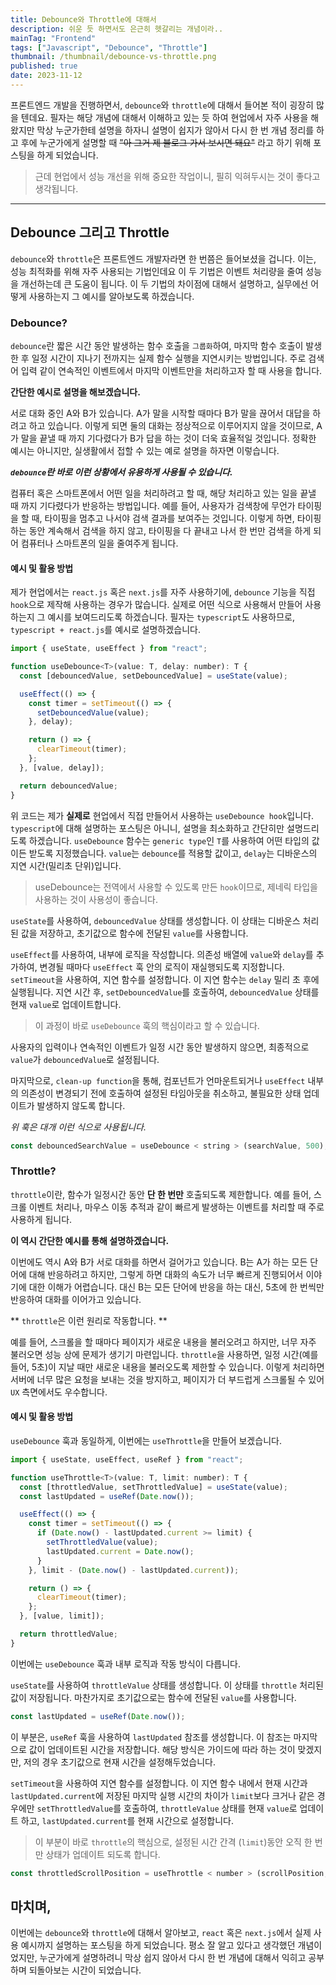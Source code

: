 ```yaml
---
title: Debounce와 Throttle에 대해서
description: 쉬운 듯 하면서도 은근히 헷갈리는 개념이라..
mainTag: "Frontend"
tags: ["Javascript", "Debounce", "Throttle"]
thumbnail: /thumbnail/debounce-vs-throttle.png
published: true
date: 2023-11-12
---
```


프론트엔드 개발을 진행하면서, `debounce`와 `throttle`에 대해서 들어본 적이 굉장히 많을 텐데요.
필자는 해당 개념에 대해서 이해하고 있는 듯 하여 현업에서 자주 사용을 해왔지만
막상 누군가한테 설명을 하자니 설명이 쉽지가 않아서 다시 한 번 개념 정리를 하고
후에 누군가에게 설명할 때 ~~"아 그거 제 블로그 가서 보시면 돼요"~~ 라고 하기 위해 포스팅을 하게 되었습니다.

> 근데 현업에서 성능 개선을 위해 중요한 작업이니, 필히 익혀두시는 것이 좋다고 생각됩니다.

---

## Debounce 그리고 Throttle

`debounce`와 `throttle`은 프론트엔드 개발자라면 한 번쯤은 들어보셨을 겁니다.
이는, 성능 최적화를 위해 자주 사용되는 기법인데요
이 두 기법은 이벤트 처리량을 줄여 성능을 개선하는데 큰 도움이 됩니다.
이 두 기법의 차이점에 대해서 설명하고, 실무에선 어떻게 사용하는지 그 예시를 알아보도록 하겠습니다.

### Debounce?

`debounce`란 짧은 시간 동안 발생하는 함수 호출을 `그룹화`하여, 마지막 함수 호출이 발생한 후 일정 시간이 지나기 전까지는 실제 함수 실행을 지연시키는 방법입니다.
주로 검색어 입력 같이 연속적인 이벤트에서 마지막 이벤트만을 처리하고자 할 때 사용을 합니다.

**간단한 예시로 설명을 해보겠습니다.**

서로 대화 중인 A와 B가 있습니다. A가 말을 시작할 때마다 B가 말을 끊어서 대답을 하려고 하고 있습니다.
이렇게 되면 둘의 대화는 정상적으로 이루어지지 않을 것이므로, A가 말을 끝낼 때 까지 기다렸다가 B가 답을 하는 것이 더욱 효율적일 것입니다.
정확한 예시는 아니지만, 실생활에서 접할 수 있는 예로 설명을 하자면 이렇습니다.

**_`debounce`란 바로 이런 상황에서 유용하게 사용될 수 있습니다._**

컴퓨터 혹은 스마트폰에서 어떤 일을 처리하려고 할 때, 해당 처리하고 있는 일을 끝낼 때 까지 기다렸다가 반응하는 방법입니다.
예를 들어, 사용자가 검색창에 무언가 타이핑을 할 때, 타이핑을 멈추고 나서야 검색 결과를 보여주는 것입니다.
이렇게 하면, 타이핑하는 동안 계속해서 검색을 하지 않고, 타이핑을 다 끝내고 나서 한 번만 검색을 하게 되어 컴퓨터나 스마트폰의 일을 줄여주게 됩니다.

#### 예시 및 활용 방법

제가 현업에서는 `react.js` 혹은 `next.js`를 자주 사용하기에, `debounce` 기능을 직접 `hook`으로 제작해 사용하는 경우가 많습니다.
실제로 어떤 식으로 사용해서 만들어 사용하는지 그 예시를 보여드리도록 하겠습니다.
필자는 `typescript`도 사용하므로, `typescript + react.js`를 예시로 설명하겠습니다.

```jsx
import { useState, useEffect } from "react";

function useDebounce<T>(value: T, delay: number): T {
  const [debouncedValue, setDebouncedValue] = useState(value);

  useEffect(() => {
    const timer = setTimeout(() => {
      setDebouncedValue(value);
    }, delay);

    return () => {
      clearTimeout(timer);
    };
  }, [value, delay]);

  return debouncedValue;
}
```

위 코드는 제가 **실제로** 현업에서 직접 만들어서 사용하는 `useDebounce hook`입니다.
`typescript`에 대해 설명하는 포스팅은 아니니, 설명을 최소화하고 간단히만 설명드리도록 하겠습니다.
`useDebounce` 함수는 `generic type`인 `T`를 사용하여 어떤 타입의 값이든 받도록 지정했습니다.
`value`는 `debounce`를 적용할 값이고, `delay`는 디바운스의 지연 시간(밀리초 단위)입니다.

> useDebounce는 전역에서 사용할 수 있도록 만든 `hook`이므로, 제네릭 타입을 사용하는 것이 사용성이 좋습니다.

`useState`를 사용하여, `debouncedValue` 상태를 생성합니다.
이 상태는 디바운스 처리된 값을 저장하고, 초기값으로 함수에 전달된 `value`를 사용합니다.

`useEffect`를 사용하여, 내부에 로직을 작성합니다. 의존성 배열에 `value`와 `delay`를 추가하여, 변경될 때마다 `useEffect` 훅 안의 로직이 재실행되도록 지정합니다.
`setTimeout`을 사용하여, 지연 함수를 설정합니다. 이 지연 함수는 `delay` 밀리 초 후에 실행됩니다.
지연 시간 후, `setDebouncedValue`를 호출하여, `debouncedValue` 상태를 현재 `value`로 업데이트합니다.

> 이 과정이 바로 `useDebounce` 훅의 핵심이라고 할 수 있습니다.

사용자의 입력이나 연속적인 이벤트가 일정 시간 동안 발생하지 않으면, 최종적으로 `value`가 `debouncedValue`로 설정됩니다.

마지막으로, `clean-up function`을 통해, 컴포넌트가 언마운트되거나 `useEffect` 내부의 의존성이 변경되기 전에 호출하여
설정된 타임아웃을 취소하고, 불필요한 상태 업데이트가 발생하지 않도록 합니다.

_위 훅은 대개 이런 식으로 사용됩니다._

```jsx
const debouncedSearchValue = useDebounce < string > (searchValue, 500);
```

### Throttle?

`throttle`이란, 함수가 일정시간 동안 **단 한 번만** 호출되도록 제한합니다.
예를 들어, 스크롤 이벤트 처리나, 마우스 이동 추적과 같이 빠르게 발생하는 이벤트를 처리할 때 주로 사용하게 됩니다.

**이 역시 간단한 예시를 통해 설명하겠습니다.**

이번에도 역시 A와 B가 서로 대화를 하면서 걸어가고 있습니다.
B는 A가 하는 모든 단어에 대해 반응하려고 하지만, 그렇게 하면 대화의 속도가 너무 빠르게 진행되어서 이야기에 대한 이해가 어렵습니다.
대신 B는 모든 단어에 반응을 하는 대신, 5초에 한 번씩만 반응하여 대화를 이어가고 있습니다.

** `throttle`은 이런 원리로 작동합니다. **

예를 들어, 스크롤을 할 때마다 페이지가 새로운 내용을 불러오려고 하지만, 너무 자주 불러오면 성능 상에 문제가 생기기 마련입니다.
`throttle`을 사용하면, 일정 시간(예를 들어, 5초)이 지날 때만 새로운 내용을 불러오도록 제한할 수 있습니다.
이렇게 처리하면 서버에 너무 많은 요청을 보내는 것을 방지하고, 페이지가 더 부드럽게 스크롤될 수 있어 `UX` 측면에서도 우수합니다.

#### 예시 및 활용 방법

`useDebounce` 훅과 동일하게, 이번에는 `useThrottle`을 만들어 보겠습니다.

```jsx
import { useState, useEffect, useRef } from "react";

function useThrottle<T>(value: T, limit: number): T {
  const [throttledValue, setThrottledValue] = useState(value);
  const lastUpdated = useRef(Date.now());

  useEffect(() => {
    const timer = setTimeout(() => {
      if (Date.now() - lastUpdated.current >= limit) {
        setThrottledValue(value);
        lastUpdated.current = Date.now();
      }
    }, limit - (Date.now() - lastUpdated.current));

    return () => {
      clearTimeout(timer);
    };
  }, [value, limit]);

  return throttledValue;
}
```

이번에는 `useDebounce` 훅과 내부 로직과 작동 방식이 다릅니다.

`useState`를 사용하여 `throttleValue` 상태를 생성합니다. 이 상태를 `throttle` 처리된 값이 저장됩니다. 마찬가지로 초기값으로는 함수에 전달된 `value`를 사용합니다.

```jsx
const lastUpdated = useRef(Date.now());
```

이 부분은, `useRef` 훅을 사용하여 `lastUpdated` 참조를 생성합니다.
이 참조는 마지막으로 값이 업데이트된 시간을 저장합니다.
해당 방식은 가이드에 따라 하는 것이 맞겠지만, 저의 경우 초기값으로 현재 시간을 설정해두었습니다.

`setTimeout`을 사용하여 지연 함수를 설정합니다. 이 지연 함수 내에서 현재 시간과 `lastUpdated.current`에 저장된 마지막 실행 시간의 차이가 `limit`보다 크거나 같은 경우에만 `setThrottledValue`를 호출하여, `throttleValue` 상태를 현재 `value`로 업데이트 하고, `lastUpdated.current`를 현재 시간으로 설정합니다.

> 이 부분이 바로 `throttle`의 핵심으로, 설정된 시간 간격 (`limit`)동안 오직 한 번만 상태가 업데이트 되도록 합니다.

```jsx
const throttledScrollPosition = useThrottle < number > (scrollPosition, 200);
```

## 마치며,

이번에는 `debounce`와 `throttle`에 대해서 알아보고, `react` 혹은 `next.js`에서 실제 사용 예시까지 설명하는 포스팅을 하게 되었습니다.
평소 잘 알고 있다고 생각했던 개념이었지만, 누군가에게 설명하려니 막상 쉽지 않아서 다시 한 번 개념에 대해서 익히고 공부하며 되돌아보는 시간이 되었습니다.

